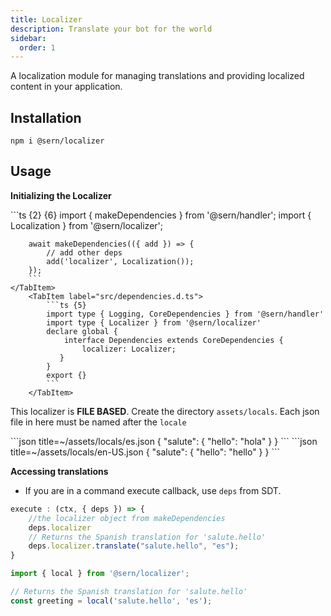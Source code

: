 ```yaml
---
title: Localizer 
description: Translate your bot for the world 
sidebar:
  order: 1
---
```



A localization module for managing translations and providing localized content in your application.

## Installation

```
npm i @sern/localizer
```




## Usage

**Initializing the Localizer**

<Tabs>
    <TabItem label ="src/index.js">
        ```ts {2} {6}
        import { makeDependencies } from '@sern/handler';
        import { Localization } from '@sern/localizer';

        await makeDependencies(({ add }) => {
            // add other deps
            add('localizer', Localization());
        });
        ```
    </TabItem>
        <TabItem label="src/dependencies.d.ts">
            ```ts {5}
            import type { Logging, CoreDependencies } from '@sern/handler'
            import type { Localizer } from '@sern/localizer'
            declare global {
                interface Dependencies extends CoreDependencies {
                    localizer: Localizer;
               }
            }
            export {}
            ```
        </TabItem>
</Tabs>

This localizer is **FILE BASED**.
Create the directory `assets/locals`. Each json file in here must be named after the `locale`


<Tabs>
  <TabItem label="Spanish">
    ```json title=~/assets/locals/es.json
        {
            "salute": {
                "hello": "hola"
            }
        }
    ``` 
  </TabItem>
  <TabItem label="English">
    ```json title=~/assets/locals/en-US.json
        {
            "salute": {
                "hello": "hello"
            }
        }
    ``` 
  </TabItem>
</Tabs>



**Accessing translations**
- If you are in a command execute callback, use `deps` from SDT.
```ts 
execute : (ctx, { deps }) => {
    //the localizer object from makeDependencies
    deps.localizer
    // Returns the Spanish translation for 'salute.hello'
    deps.localizer.translate("salute.hello", "es"); 
}
```


```ts
import { local } from '@sern/localizer';

// Returns the Spanish translation for 'salute.hello'
const greeting = local('salute.hello', 'es'); 
```

